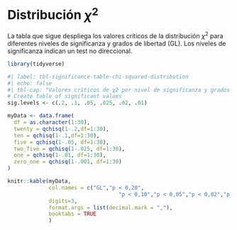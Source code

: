# Distribución $\chi^2$ {#chi-square-distribution}

La tabla que sigue despliega los valores críticos de la distribución $\chi^2$ para diferentes niveles de significanza y grados de libertad (GL). Los niveles de significanza indican un test no direccional.

```r
library(tidyverse)
```

```r
#| label: tbl-significance-table-chi-squared-distribution
#| echo: false
#| tbl-cap: "Valores críticos de χ2 por nivel de significanza y grados de libertad."
# Create table of significant values
sig.levels <- c(.2, .1, .05, .025, .02, .01)

myData <- data.frame(
  df = as.character(1:30),
  twenty = qchisq(1-.2,df=1:30),
  ten = qchisq(1-.1,df=1:30),
  five = qchisq(1-.05, df=1:30),
  two_five = qchisq(1-.025, df=1:30),
  one = qchisq(1-.01, df=1:30),
  zero_one = qchisq(1-.001, df=1:30)
)

knitr::kable(myData, 
             col.names = c("GL","p < 0,20",
                                   "p < 0,10","p < 0,05","p < 0,02","p < 0,01","p < 0,001"),
             digits=3,
             format.args = list(decimal.mark = ","),
             booktabs = TRUE
             )
```
